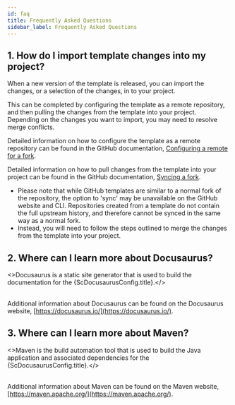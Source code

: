 ```yaml
---
id: faq
title: Frequently Asked Questions
sidebar_label: Frequently Asked Questions
---
```



## 1. How do I import template changes into my project?

When a new version of the template is released, you can import the changes, or a selection of the
changes, in to your project.

This can be completed by configuring the template as a remote repository, and then pulling the
changes from the template into your project. Depending on the changes you want to import, you may
need to resolve merge conflicts.

Detailed information on how to configure the template as a remote repository can be found in the
GitHub
documentation, [Configuring a remote for a fork](https://docs.github.com/en/github/collaborating-with-issues-and-pull-requests/configuring-a-remote-for-a-fork).

Detailed information on how to pull changes from the template into your project can be found in the
GitHub
documentation, [Syncing a fork](https://docs.github.com/en/pull-requests/collaborating-with-pull-requests/working-with-forks/syncing-a-fork#syncing-a-fork-branch-from-the-command-line).

- Please note that while GitHub templates are similar to a normal fork of the repository, the option
to 'sync' may be unavailable on the GitHub website and CLI. Repositories created from a template do
not contain the full upstream history, and therefore cannot be synced in the same way as a normal
fork. 
- Instead, you will need to follow the steps outlined to merge the changes from the template
into your project.

## 2. Where can I learn more about Docusaurus?
 
<>Docusaurus is a static site generator that is used to build the documentation for
the {ScDocusaurusConfig.title}.</><br/><br/>

Additional information about Docusaurus can be found on the Docusaurus website,
[https://docusaurus.io/](https://docusaurus.io/).

## 3. Where can I learn more about Maven?

<>Maven is the build automation tool that is used to build the Java application and associated
dependencies for the {ScDocusaurusConfig.title}.</><br/><br/>

Additional information about Maven can be found on the Maven website,
[https://maven.apache.org/](https://maven.apache.org/).